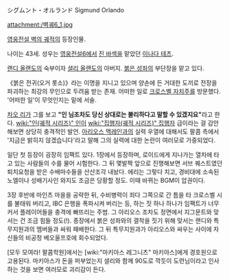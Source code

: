 シグムント・オルランド
Sigmund Orlando

attachment:/벽궤6_1.jpg

[[영웅전설 벽의 궤적]]의 등장인물.

나이는 43세. 성우는 [[영웅전설6]]에서 [[진 바섹]]을 맡았던 [[이나다 테츠]].

[[랜디 올랜도]]의 숙부이자 [[셜리 올랜도]]의 아버지. [[붉은 성좌]]의 부단장을 맡고 있다.

《붉은 전귀(오거 롯소)》라는 이명을 지니고 있으며 양손에 든 거대한 도끼로 전장을 파괴하는 최강의 무인으로 두려움 받는 존재. 어떠한 일로 [[크로스벨 자치주]]를 방문했다. '어떠한 일'이 무엇인지는 밑에 서술.

[[차오 리]]가 그를 보고 '''"인 님조차도 당신 상대로는 불리하다고 말할 수 있겠지요"'''라고 한다. [[wiki:"인(궤적 시리즈)" 인]]이 [[wiki:"집행자(궤적 시리즈)" 집행자]] 급이라는 걸 감안해보면 상당히 충격적인 발언. [[아리오스 맥레인]]과의 실력 우열에 대해서도 팔콤 측에서 '지금은 밝히지 않겠습니다'라고 말해 그의 실력에 대한 논란이 여러모로 가중되었다.

일단 첫 등장이 굉장히 임팩트 있다. 1장에서 등장하며, 로이드에게 지나가는 열차에 타고 있는 사람들의 수를 물어 시험한다. 그 뒤 몇발짝 앞으로 진행해보면 서브 퀘스트였던 퇴치요청을 받은 수배마수들을 산산조각 내놨다. 에리는 그렇다 치고, 경비대에 소속된 노엘이나 성배기사인 와지도 조금은 당황할 정도. 이때 바뀌는 BGM이 압권이다. 

3장 후반에 마인츠 마을을 공략한 뒤, 수비병력이 죄다 그쪽으로 간 틈을 타 크로스벨 시를 불태워 버리고, IBC 은행을 폭파시켜 버리는 등, 하는 짓 하나 하나가 임팩트가 너무 커서 플레이어들을 충격에 빠뜨리는 주범. 그 아리오스 조차도 정면에서 지그문트와 맞서는 건 조금 힘들 정도(!). 종장에서 붉은 성좌와의 결착을 짓기 위해 맞서는 랜디와 특무지원과의 멤버들과 싸워 패배한다. 그 뒤 특무지원과가 아리오스와 싸우는 사이에 자신들의 비공정 베오울프호에 회수되었다.

[모두 모여라! 팔콤학원]에서는 [wiki:"마키아스 레그니츠" 마키아스]에게 경호원으로 고용된다. 마키아스가 돈을 퍼부었는지 셜리와 함께 90도로 깍듯이 도련님이라고 인사하는 것을 보면 여러모로 괴리감이 든다.
